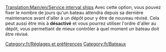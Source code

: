 [[Translation:Main/en/Service interval ships]]
{{en/-}}
Avec cette option, vous pouvez fixer le nombre de jours qu'un bateau attendra depuis sa dernière maintenance avant d'aller à un dépôt pour y être de nouveau révisé. Cela peut aussi être mis à '''désactivé''' et vous pourrez utiliser l'ordre d'aller au dépôt, vous permettant de mieux contrôler à quel moment un bateau doit être révisé.
[[Category:fr/Réglages et préférences]]
[[Category:fr/Bateaux]]
{{fr/Amorce}}